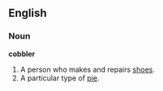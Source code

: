 ==English==

===Noun===
'''cobbler'''
#A person who makes and repairs [[shoe]]s.
#A particular type of [[pie]].